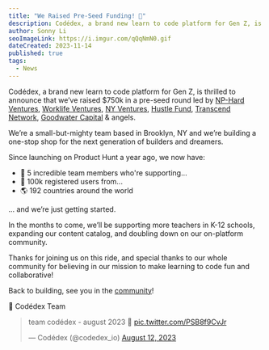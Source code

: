 ```yaml
---
title: "We Raised Pre-Seed Funding! 💸"
description: Codédex, a brand new learn to code platform for Gen Z, is thrilled to announce that we’ve raised $750k in a pre-seed round led by NP-Hard Ventures, Worklife Ventures, NY Ventures, Hustle Fund, Transcend Network, Goodwater Capital & angels.
author: Sonny Li
seoImageLink: https://i.imgur.com/qQqNmN0.gif
dateCreated: 2023-11-14
published: true
tags:
  - News
---
```


Codédex, a brand new learn to code platform for Gen Z, is thrilled to announce that we’ve raised $750k in a pre-seed round led by [NP-Hard Ventures](https://nphard.vc), [Worklife Ventures](https://www.worklife.vc), [NY Ventures](https://esd.ny.gov/venture-capital), [Hustle Fund](https://www.hustlefund.vc), [Transcend Network](https://www.transcend-network.com), [Goodwater Capital](https://www.goodwatercap.com) & angels.

We’re a small-but-mighty team based in Brooklyn, NY and we’re building a one-stop shop for the next generation of builders and dreamers. 

Since launching on Product Hunt a year ago, we now have:

- 💖 5 incredible team members who're supporting...
- 👯 100k registered users from...
- 🌎 192 countries around the world

... and we’re just getting started.

In the months to come, we’ll be supporting more teachers in K-12 schools, expanding our content catalog, and doubling down on our on-platform community.

Thanks for joining us on this ride, and special thanks to our whole community for believing in our mission to make learning to code fun and collaborative!

Back to building, see you in the [community](https://www.codedex.io/community)! 

🫶 Codédex Team

<blockquote class="twitter-tweet"><p lang="hu" dir="ltr">team codédex - august 2023 🫶 <a href="https://t.co/PSB8f9CvJr">pic.twitter.com/PSB8f9CvJr</a></p>&mdash; Codédex (@codedex_io) <a href="https://twitter.com/codedex_io/status/1690376471087394816?ref_src=twsrc%5Etfw">August 12, 2023</a></blockquote> <script async src="https://platform.twitter.com/widgets.js" charset="utf-8"></script>
